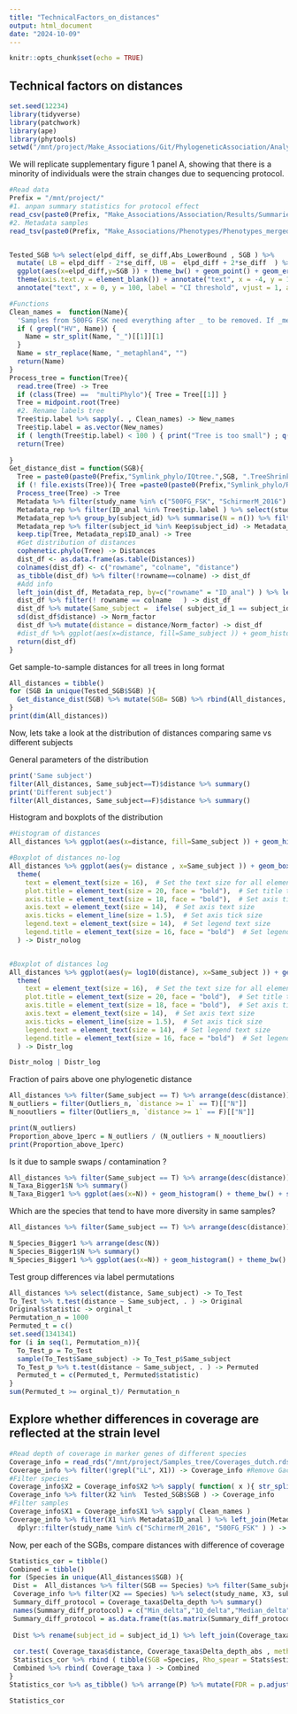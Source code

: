 ```yaml
---
title: "TechnicalFactors_on_distances"
output: html_document
date: "2024-10-09"
---
```


```r
knitr::opts_chunk$set(echo = TRUE)
```

## Technical factors on distances

```r
set.seed(12234)
library(tidyverse)
library(patchwork)
library(ape)
library(phytools)
setwd("/mnt/project/Make_Associations/Git/PhylogeneticAssociation/Analyses_revision")

```

We will replicate supplementary figure 1 panel A, showing that there is a minority of individuals were the strain changes due to sequencing protocol.


```r

#Read data
Prefix = "/mnt/project/"
#1. anpan summary statistics for protocol effect
read_csv(paste0(Prefix, "Make_Associations/Association/Results/Summaries/Protocol/SequencingProtocol_results.csv") ) -> Tested_SGB
#2. Metadata samples
read_tsv(paste0(Prefix, "Make_Associations/Phenotypes/Phenotypes_merged_complete.tsv")) -> Metadata


Tested_SGB %>% select(elpd_diff, se_diff,Abs_LowerBound , SGB ) %>% 
  mutate( LB = elpd_diff - 2*se_diff, UB =  elpd_diff + 2*se_diff  ) %>% 
  ggplot(aes(x=elpd_diff,y=SGB )) + theme_bw() + geom_point() + geom_errorbar(aes(xmin = LB, xmax = UB), width = 0.2) + geom_vline(xintercept = 0, linetype=2) + labs(y = "SGB", x = "ELPD Difference") + geom_vline(xintercept = -4, linetype=2, color = "red") + theme(axis.text.x = element_text(angle = 90, hjust = 1)) + 
  theme(axis.text.y = element_blank()) + annotate("text", x = -4, y = 100, label = "Threshold for consideration", vjust = 1, color = "red", angle = 90) + 
  annotate("text", x = 0, y = 100, label = "CI threshold", vjust = 1, angle = 90)


```

```r
#Functions
Clean_names =  function(Name){
  'Samples from 500FG FSK need everything after _ to be removed. If _metaphlan4 is attached at the end of the name, remove'
  if ( grepl("HV", Name)) {
    Name = str_split(Name, "_")[[1]][1]
  }   
  Name = str_replace(Name, "_metaphlan4", "") 
  return(Name)
}
Process_tree = function(Tree){
  read.tree(Tree) -> Tree
  if (class(Tree) ==  "multiPhylo"){ Tree = Tree[[1]] }
  Tree = midpoint.root(Tree)
  #2. Rename labels tree
  Tree$tip.label %>% sapply(. , Clean_names) -> New_names
  Tree$tip.label = as.vector(New_names)
  if ( length(Tree$tip.label) < 100 ) { print("Tree is too small") ; q() }
  return(Tree)
  
}
Get_distance_dist = function(SGB){
  Tree = paste0(paste0(Prefix,"Symlink_phylo/IQtree.",SGB, ".TreeShrink.tre"))
  if (! file.exists(Tree)){ Tree =paste0(paste0(Prefix,"Symlink_phylo/RAxML_bestTree.",SGB, ".TreeShrink.tre"))  }
  Process_tree(Tree) -> Tree
  Metadata %>% filter(study_name %in% c("500FG_FSK", "SchirmerM_2016") ) -> Metadata_rep
  Metadata_rep %>% filter(ID_anal %in% Tree$tip.label ) %>% select(study_name, subject_id, ID_anal) -> Metadata_rep
  Metadata_rep %>% group_by(subject_id) %>% summarise(N = n()) %>% filter(N > 1) -> Keep
  Metadata_rep %>% filter(subject_id %in% Keep$subject_id) -> Metadata_rep
  keep.tip(Tree, Metadata_rep$ID_anal) -> Tree
  #Get distribution of distances
  cophenetic.phylo(Tree) -> Distances
  dist_df <- as.data.frame(as.table(Distances))
  colnames(dist_df) <- c("rowname", "colname", "distance")
  as_tibble(dist_df) %>% filter(!rowname==colname) -> dist_df
  #Add info
  left_join(dist_df, Metadata_rep, by=c("rowname" = "ID_anal") ) %>% left_join(., Metadata_rep, by=c("colname" = "ID_anal"),  suffix=c("_1", "_2" ) ) -> dist_df
  dist_df %>% filter(! rowname == colname   ) -> dist_df
  dist_df %>% mutate(Same_subject =  ifelse( subject_id_1 == subject_id_2, T, F ) ) -> dist_df
  sd(dist_df$distance) -> Norm_factor
  dist_df %>% mutate(distance = distance/Norm_factor) -> dist_df
  #dist_df %>% ggplot(aes(x=distance, fill=Same_subject )) + geom_histogram() + theme_bw() %>% print()
  return(dist_df)
}

```


Get sample-to-sample distances for all trees in long format
```r
All_distances = tibble()
for (SGB in unique(Tested_SGB$SGB) ){
  Get_distance_dist(SGB) %>% mutate(SGB= SGB) %>% rbind(All_distances, . )  -> All_distances
}
print(dim(All_distances))

```

Now, lets take a look at the distribution of distances comparing same vs different subjects

General parameters of the distribution
```r
print('Same subject')
filter(All_distances, Same_subject==T)$distance %>% summary()
print('Different subject')
filter(All_distances, Same_subject==F)$distance %>% summary()
```
Histogram and boxplots of the distribution
```r

#Histogram of distances
All_distances %>% ggplot(aes(x=distance, fill=Same_subject )) + geom_histogram() + theme_bw() 

#Boxplot of distances no-log
All_distances %>% ggplot(aes(y= distance , x=Same_subject )) + geom_boxplot(outlier.size = 0.5 ) + theme_bw() + coord_flip() + ylab("Phylogenetic distance") + xlab("Sample pair from same individual") + 
  theme(
    text = element_text(size = 16),  # Set the text size for all elements
    plot.title = element_text(size = 20, face = "bold"),  # Set title text size
    axis.title = element_text(size = 18, face = "bold"),  # Set axis title text size
    axis.text = element_text(size = 14),  # Set axis text size
    axis.ticks = element_line(size = 1.5),  # Set axis tick size
    legend.text = element_text(size = 14),  # Set legend text size
    legend.title = element_text(size = 16, face = "bold")  # Set legend title text size
  ) -> Distr_nolog


#Boxplot of distances log
All_distances %>% ggplot(aes(y= log10(distance), x=Same_subject )) + geom_boxplot(outlier.size = 0.5 ) + theme_bw() + coord_flip() + ylab("Phylogenetic distance (log10)") + xlab("Sample pair from same individual") + 
  theme(
    text = element_text(size = 16),  # Set the text size for all elements
    plot.title = element_text(size = 20, face = "bold"),  # Set title text size
    axis.title = element_text(size = 18, face = "bold"),  # Set axis title text size
    axis.text = element_text(size = 14),  # Set axis text size
    axis.ticks = element_line(size = 1.5),  # Set axis tick size
    legend.text = element_text(size = 14),  # Set legend text size
    legend.title = element_text(size = 16, face = "bold")  # Set legend title text size
  ) -> Distr_log

Distr_nolog | Distr_log
```

Fraction of pairs above one phylogenetic distance
```r

All_distances %>% filter(Same_subject == T) %>% arrange(desc(distance)) %>% group_by(distance >= 1) %>% summarise(N = n()) -> Outliers_n
N_outliers = filter(Outliers_n, `distance >= 1` == T)[["N"]]
N_nooutliers = filter(Outliers_n, `distance >= 1` == F)[["N"]]

print(N_outliers)
Proportion_above_1perc = N_outliers / (N_outliers + N_nooutliers)
print(Proportion_above_1perc)
```

Is it due to sample swaps / contamination ? 
```r
All_distances %>% filter(Same_subject == T) %>% arrange(desc(distance)) %>% filter(distance > 1) %>% group_by(subject_id_1) %>% summarise(N = n()) %>% arrange(desc(N)) -> N_Taxa_Bigger1
N_Taxa_Bigger1$N %>% summary()
N_Taxa_Bigger1 %>% ggplot(aes(x=N)) + geom_histogram() + theme_bw() + scale_x_continuous(breaks = seq(1, 11, by = 1)) 
```
Which are the species that tend to have more diversity in same samples?

```r
All_distances %>% filter(Same_subject == T) %>% arrange(desc(distance)) %>% filter(distance > 1) %>% group_by(SGB) %>% summarise(N = n()) -> N_Species_Bigger1

N_Species_Bigger1 %>% arrange(desc(N))
N_Species_Bigger1$N %>% summary()
N_Species_Bigger1 %>% ggplot(aes(x=N)) + geom_histogram() + theme_bw() 

```


Test group differences via label permutations

```r
All_distances %>% select(distance, Same_subject) -> To_Test
To_Test %>% t.test(distance ~ Same_subject, . ) -> Original
Original$statistic -> orginal_t
Permutation_n = 1000
Permuted_t = c()
set.seed(1341341)
for (i in seq(1, Permutation_n)){
  To_Test_p = To_Test
  sample(To_Test$Same_subject) -> To_Test_p$Same_subject
  To_Test_p %>% t.test(distance ~ Same_subject, . ) -> Permuted
  Permuted_t = c(Permuted_t, Permuted$statistic)
}
sum(Permuted_t >= orginal_t)/ Permutation_n


```


## Explore whether differences in coverage are reflected at the strain level

```r
#Read depth of coverage in marker genes of different species
Coverage_info = read_rds("/mnt/project/Samples_tree/Coverages_dutch.rds")
Coverage_info %>% filter(!grepl("LL", X1)) -> Coverage_info #Remove Gacesa2022 8,000 samples
#Filter species
Coverage_info$X2 = Coverage_info$X2 %>% sapply( function( x ){ str_split(x, "\\|")[[1]] -> y ; y[length(y)]  }  )
Coverage_info %>% filter(X2 %in%  Tested_SGB$SGB ) -> Coverage_info
#Filter samples
Coverage_info$X1 = Coverage_info$X1 %>% sapply( Clean_names )
Coverage_info %>% filter(X1 %in% Metadata$ID_anal ) %>% left_join(Metadata, by=c("X1"="ID_anal") ) %>%
  dplyr::filter(study_name %in% c("SchirmerM_2016", "500FG_FSK" ) ) -> Coverage_info

```

Now, per each of the SGBs, compare distances with difference of coverage

```r

Statistics_cor = tibble()
Combined = tibble()
for (Species in unique(All_distances$SGB) ){
 Dist =  All_distances %>% filter(SGB == Species) %>% filter(Same_subject == T)
 Coverage_info %>% filter(X2 == Species) %>% select(study_name, X3, subject_id) %>% spread(study_name, X3) %>% mutate(Delta_depth = `500FG_FSK` - SchirmerM_2016 ) %>% drop_na() -> Coverage_taxa
 Summary_diff_protocol = Coverage_taxa$Delta_depth %>% summary()
 names(Summary_diff_protocol) = c("Min_delta","1Q_delta","Median_delta","Mean_delta","3Q_delta","Max_delta")
 Summary_diff_protocol = as.data.frame(t(as.matrix(Summary_diff_protocol)))
 
 Dist %>% rename(subject_id = subject_id_1) %>% left_join(Coverage_taxa, by="subject_id") %>% drop_na() %>% mutate(Delta_depth_abs =abs(Delta_depth) ) -> Coverage_taxa
 
 cor.test( Coverage_taxa$distance, Coverage_taxa$Delta_depth_abs , method = "spear",exact = FALSE, alternative = "greater"  ) -> Stats
 Statistics_cor %>% rbind ( tibble(SGB =Species, Rho_spear = Stats$estimate, P = Stats$p.value  )   %>% cbind( Summary_diff_protocol ) ) -> Statistics_cor
 Combined %>% rbind( Coverage_taxa ) -> Combined
}
Statistics_cor %>% as_tibble() %>% arrange(P) %>% mutate(FDR = p.adjust(P, "fdr") ) -> Statistics_cor

Statistics_cor

```




